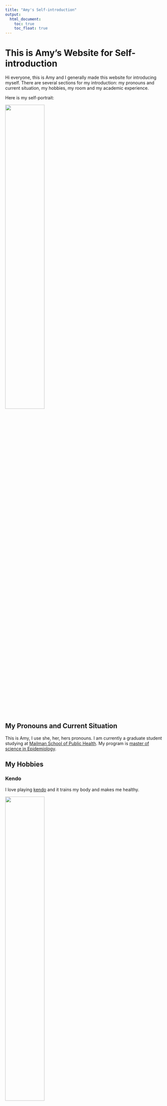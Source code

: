 ```yaml
---
title: "Amy's Self-introduction"
output: 
  html_document:
    toc: true
    toc_float: true
---
```


# This is Amy's Website for Self-introduction

Hi everyone, this is Amy and I generally made this website for introducing myself. There are several sections for my introduction: my pronouns and current situation, my hobbies, my room and my academic experience. 

Here is my self-portrait:

<img src="Amy.jpg" style="width:50%">

## My Pronouns and Current Situation 

This is Amy, I use she, her, hers pronouns. I am currently a graduate student studying at [Mailman School of Public Health](https://www.publichealth.columbia.edu). My program is [master of science in Epidemiology](https://www.publichealth.columbia.edu/academics/degrees/master-science/epidemiology).

## My Hobbies {.tabset}

### Kendo 

I love playing [kendo](https://en.wikipedia.org/wiki/Kendo) and it trains my body and makes me healthy. 

<img src="Kendo.jpg" style="width:50%">

### Flower Arrangement  

I also like flower arrangement for building my sense of aesthetics. I have learned the class called [SOGETSU IKEBANA](https://www.sogetsu.or.jp/e/). 

<img src="SOGETSU.jpg" style="width:50%">

## My Room  

Here's my room: 

<img src="Room.jpg" style="width:90%">

## My Academic Experience

[Academic Experience](academic.html)

